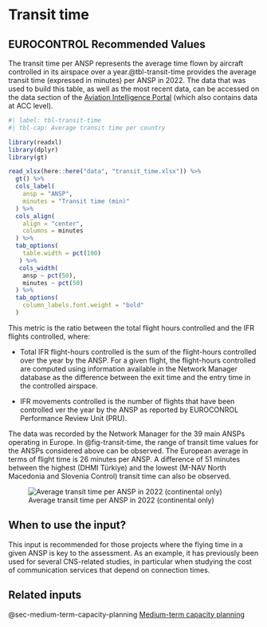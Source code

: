 # Transit time {#sec-transit-time}

## EUROCONTROL Recommended Values

The transit time per ANSP represents the average time flown by aircraft controlled 
in its airspace over a year.@tbl-transit-time provides the average transit time 
(expressed in minutes) per ANSP in 2022. The data that was used to build this table,
as well as the most recent data, can be accessed on the data section of the [Aviation Intelligence Portal](https://ansperformance.eu/dashboard/stakeholder/ansp/ansp_db/) (which also contains data at ACC level).

```r
#| label: tbl-transit-time
#| tbl-cap: Average transit time per country

library(readxl)
library(dplyr)
library(gt)

read_xlsx(here::here("data", "transit_time.xlsx")) %>%
  gt() %>%
  cols_label(
    ansp = "ANSP",
    minutes = "Transit time (min)"
  ) %>%
  cols_align(
    align = "center",
    columns = minutes
  ) %>% 
  tab_options(
    table.width = pct(100)
   ) %>% 
   cols_width(
    ansp ~ pct(50),
    minutes ~ pct(50)
  ) %>% 
  tab_options(
    column_labels.font.weight = "bold"
  )
```


This metric is the ratio between the total flight hours controlled and the IFR flights controlled, where:

* Total IFR flight-hours controlled is the sum of the flight-hours controlled 
  over the year by the ANSP. For a given flight, the flight-hours controlled are 
  computed using information available in the Network Manager database as the 
  difference between the exit time and the entry time in the controlled airspace.
  
* IFR movements controlled is the number of flights that have been controlled 
  ver the year by the ANSP as reported by EUROCONROL Performance Review Unit (PRU).
  
The data was recorded by the Network Manager for the 39 main ANSPs operating in
Europe. In @fig-transit-time, the range of transit time values for the ANSPs 
considered above can be observed. The European average in terms of flight time 
is 26 minutes per ANSP. A difference of 51 minutes between the highest (DHMI Türkiye)
and the lowest (M-NAV North Macedonia and Slovenia Control) transit time can also be observed.


![Average transit time per ANSP in 2022 (continental only)](../figures/transit_time.png){#fig-transit-time fig-align=center}

## When to use the input?

This input is recommended for those projects where the flying time in a given 
ANSP is key to the assessment. As an example, it has previously been used for
several CNS-related studies, in particular when studying the cost of communication 
services that depend on connection times.

## Related inputs

@sec-medium-term-capacity-planning [Medium-term capacity planning](#sec-medium-term-capacity-planning)

